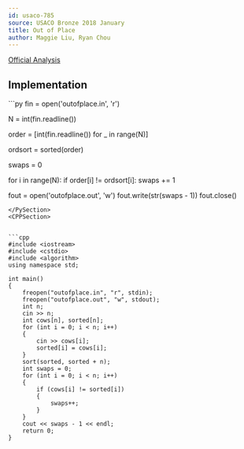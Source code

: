 ```yaml
---
id: usaco-785
source: USACO Bronze 2018 January
title: Out of Place
author: Maggie Liu, Ryan Chou
---
```


[Official Analysis](http://www.usaco.org/current/data/sol_outofplace_bronze_jan18.html)


## Implementation

<LanguageSection>

<PySection>
```py
fin = open('outofplace.in', 'r')

N = int(fin.readline())

order = [int(fin.readline()) for _ in range(N)]

ordsort = sorted(order)

swaps = 0

for i in range(N):
	if order[i] != ordsort[i]:
		swaps += 1

fout = open('outofplace.out', 'w')
fout.write(str(swaps - 1))
fout.close()
```	
</PySection>
<CPPSection>


```cpp
#include <iostream>
#include <cstdio>
#include <algorithm>
using namespace std;

int main()
{
	freopen("outofplace.in", "r", stdin);
	freopen("outofplace.out", "w", stdout);
	int n;
	cin >> n;
	int cows[n], sorted[n];
	for (int i = 0; i < n; i++)
	{
		cin >> cows[i];
		sorted[i] = cows[i];
	}
	sort(sorted, sorted + n);
	int swaps = 0;
	for (int i = 0; i < n; i++)
	{
		if (cows[i] != sorted[i])
		{
			swaps++;
		}
	}
	cout << swaps - 1 << endl;
	return 0;
}
```

</CPPSection>

</LanguageSection>
